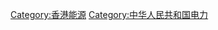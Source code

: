 {{Catnav|頁面分類|社会|人类社会|中國社會|香港社會}}
{{Catnav|頁面分類|人类社会|各地社會|中國社會|香港社會}}
{{Catnav|頁面分類|人类社会|亞洲社會|中國社會|香港社會}}
{{Catnav|頁面分類|人类社会|中國社會|香港社會}}

[[Category:香港能源|Category:香港能源]]
[[Category:中华人民共和国电力|Category:中华人民共和国电力]]